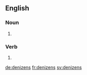 ==English==

===Noun===
{{head|en|plural}}

# {{plural of|denizen|lang=en|nocat=1}}

===Verb===
{{head|en}}

# {{en-third-person singular of|denizen}}

[[de:denizens]]
[[fr:denizens]]
[[sv:denizens]]
